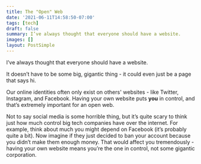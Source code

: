 ```yaml
---
title: The "Open" Web
date: '2021-06-11T14:58:50-07:00'
tags: [tech]
draft: false
summary: I’ve always thought that everyone should have a website.
images: []
layout: PostSimple
---
```


I’ve always thought that everyone should have a website.

It doesn’t have to be some big, gigantic thing - it could even just be a page that says hi.

Our online identities often only exist on others' websites - like Twitter, Instagram, and Facebook. Having your own website puts **you** in control, and that’s extremely important for an open web.

Not to say social media is some horrible thing, but it’s quite scary to think just how much control big tech companies have over the internet. For example, think about much you might depend on Facebook (it’s probably quite a bit). Now imagine if they just decided to ban your account because you didn’t make them enough money. That would affect you tremendously - having your own website means you’re the one in control, not some gigantic corporation.
